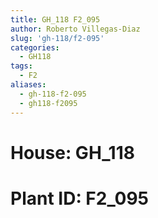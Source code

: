 ```yaml
---
title: GH_118 F2_095
author: Roberto Villegas-Diaz
slug: 'gh-118/f2-095'
categories:
  - GH118
tags:
  - F2
aliases:
  - gh-118-f2-095
  - gh118-f2095
---
```


# **House**: GH_118
# **Plant ID**: F2_095
